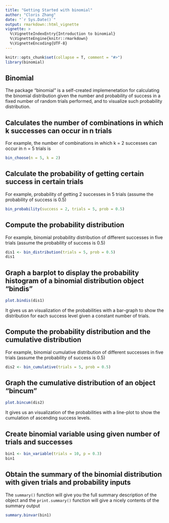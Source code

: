 ```yaml
---
title: "Getting Started with binomial"
author: "Cloris Zhang"
date: "`r Sys.Date()`"
output: rmarkdown::html_vignette
vignette: >
  %\VignetteIndexEntry{Introduction to binomial}
  %\VignetteEngine{knitr::rmarkdown}
  %\VignetteEncoding{UTF-8}
---
```


```r
knitr::opts_chunk$set(collapse = T, comment = "#>")
library(binomial)
```

## Binomial
The package "binomial" is a self-created implemenetation for calculating the binomial distribution given the number and probability of success in a fixed number of random trials performed, and to visualize such probability distribution.


## Calculates the number of combinations in which k successes can occur in n trials

For example, the number of combinations in which k = 2 successes can occur in n = 5 trials is 
```r
bin_choose(n = 5, k = 2)
```

## Calculate the probability of getting certain success in certain trials

For example, probability of getting 2 successes in 5 trials (assume the probability of success is 0.5)
```r
bin_probability(success = 2, trials = 5, prob = 0.5)
```

## Compute the probability distribution
For example, binomial probability distribution of different successes in five trials (assume the probability of success is 0.5)
```r
dis1 <- bin_distribution(trials = 5, prob = 0.5)
dis1
```

## Graph a barplot to display the probability histogram of a binomial distribution object "bindis"
```r
plot.bindis(dis1)
```
It gives us an visualization of the probabilities with a bar-graph to show the distribution for each success level given a constant number of trials. 

## Compute the probability distribution and the cumulative distribution
For example, binomial cumulative distribution of different successes in five trials (assume the probability of success is 0.5)
```r
dis2 <- bin_cumulative(trials = 5, prob = 0.5)
```

## Graph the cumulative distribution of an object "bincum"
```r
plot.bincum(dis2)
```
It gives us an visualization of the probabilities with a line-plot to show the cumulation of ascending success levels.

## Create binomial variable using given number of trials and successes
```r
bin1 <- bin_variable(trials = 10, p = 0.3)
bin1
```

## Obtain the summary of the binomial distribution with given trials and probability inputs

The `summary()` function will give you the full summary description of the object and the `print.summary()` function will give a nicely contents of the summary output

```r
summary.binvar(bin1)
```


## 
